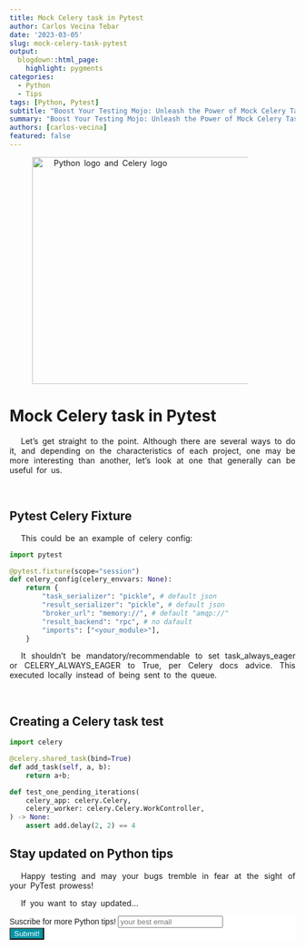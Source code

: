 ```yaml
---
title: Mock Celery task in Pytest
author: Carlos Vecina Tebar
date: '2023-03-05'
slug: mock-celery-task-pytest
output: 
  blogdown::html_page:
    highlight: pygments 
categories:
  - Python
  - Tips
tags: [Python, Pytest]
subtitle: "Boost Your Testing Mojo: Unleash the Power of Mock Celery Tasks in PyTest."
summary: "Boost Your Testing Mojo: Unleash the Power of Mock Celery Tasks in PyTest"
authors: [carlos-vecina]
featured: false
---
```


<img src="./featured.png" width="400px" alt="Python logo and Celery logo" />

# Mock Celery task in Pytest

Let's get straight to the point. Although there are several ways to do it, and depending on the characteristics of each project, one may be more interesting than another, let's look at one that generally can be useful for us.

<br>

## **Pytest Celery Fixture**

This could be an example of celery config:

```python
import pytest

@pytest.fixture(scope="session")
def celery_config(celery_envvars: None):
    return {
        "task_serializer": "pickle", # default json
        "result_serializer": "pickle", # default json
        "broker_url": "memory://", # default "amqp://"
        "result_backend": "rpc", # no dafault
        "imports": ["<your_module>"],
    }
```

It shouldn't be mandatory/recommendable to set task_always_eager or CELERY_ALWAYS_EAGER to True, per Celery docs advice. This executed locally instead of being sent to the queue.

<br>

## **Creating a Celery task test**

```python
import celery

@celery.shared_task(bind=True)
def add_task(self, a, b):
    return a+b;
```

```python
def test_one_pending_iterations(
    celery_app: celery.Celery,
    celery_worker: celery.Celery.WorkController,
) -> None:
    assert add.delay(2, 2) == 4
```



## **Stay updated on Python tips**

Happy testing and may your bugs tremble in fear at the sight of your PyTest prowess!

If you want to stay updated...

```{=html}
<!-- Begin Mailchimp Signup Form -->
<link href="//cdn-images.mailchimp.com/embedcode/horizontal-slim-10_7.css" rel="stylesheet" type="text/css">
<link rel="stylesheet" type="text/css" href="https://csshake.surge.sh/csshake.min.css">
<style type="text/css">
	#mc_embed_signup{background:#fff; clear:left; font:14px Helvetica,Arial,sans-serif; width:100%;}
	 #mc_embed_signup .button {
  background-color: #0294A5; /* Green */
  color: white;
  transition-duration: 0.4s;
}
#mc_embed_signup .button:hover {
  background-color: #379392 !important; 
}

</style>
<div id="mc_embed_signup">
<form action="https://typethepipe.us4.list-manage.com/subscribe/post?u=91551f7ed29389a0de4f47665&amp;id=d95c503a48" method="post" id="mc-embedded-subscribe-form" name="mc-embedded-subscribe-form" class="validate" target="_blank" novalidate>
 <div id="mc_embed_signup_scroll">
	<label for="mce-EMAIL"> Suscribe for more Python tips!</label>
	<input type="email" value="" name="EMAIL" class="email" id="mce-EMAIL" placeholder="your best email" required>
    <!-- real people should not fill this in and expect good things - do not remove this or risk form bot signups-->
    <div style="position: absolute; left: -5000px;" aria-hidden="true"><input type="text" name="b_91551f7ed29389a0de4f47665_d95c503a48" tabindex="-1" value=""></div>
    <div class="clear"><input type="submit" value="Submit!" name="subscribe" id="mc-embedded-subscribe" class="button"></div>
    </div>
</form>
</div>

<!--End mc_embed_signup-->
```


<style>
p {
  word-spacing: 3px;
  text-indent: 20px;
  text-align: justify;
}
.page-subtitle {
  text-align: left  !important;
    text-indent: 0px !important;
}
.card-text {
  text-align: left  !important;
    text-indent: 0px !important;
}
</style>
<style>
.hljs-keyword,.hljs-selector-tag,.hljs-subst{color:#2e8516;font-weight:bold}.hljs-comment, .hljs-quote {
    color: #0e847b;
    font-style: italic;
}.hljs-number, .hljs-literal, .hljs-variable, .hljs-template-variable, .hljs-tag .hljs-attr {
    color: #008021;
}
</style>
